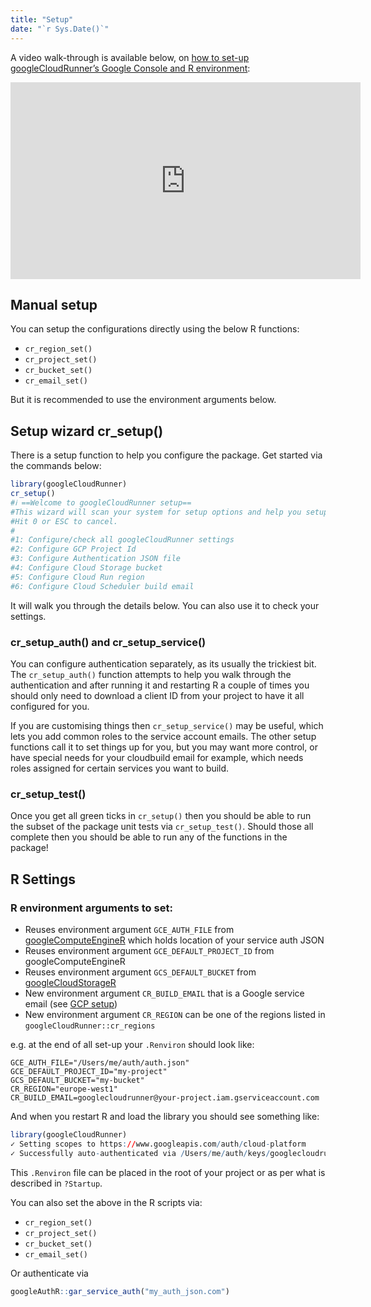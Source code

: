 ```yaml
---
title: "Setup"
date: "`r Sys.Date()`"
---
```


A video walk-through is available below, on [how to set-up googleCloudRunner's Google Console and R environment](https://www.youtube.com/watch?v=RrYrMsoIXsw):

<iframe width="560" height="315" src="https://www.youtube.com/embed/RrYrMsoIXsw?start=898" frameborder="0" allow="accelerometer; autoplay; clipboard-write; encrypted-media; gyroscope; picture-in-picture" allowfullscreen></iframe>

## Manual setup

You can setup the configurations directly using the below R functions:

* `cr_region_set()`
* `cr_project_set()`
* `cr_bucket_set()`
* `cr_email_set()`

But it is recommended to use the environment arguments below.

## Setup wizard cr_setup()

There is a setup function to help you configure the package.  Get started via the commands below:

```r
library(googleCloudRunner)
cr_setup()
#ℹ ==Welcome to googleCloudRunner setup==
#This wizard will scan your system for setup options and help you setup any that are missing.
#Hit 0 or ESC to cancel.
#
#1: Configure/check all googleCloudRunner settings
#2: Configure GCP Project Id
#3: Configure Authentication JSON file
#4: Configure Cloud Storage bucket
#5: Configure Cloud Run region
#6: Configure Cloud Scheduler build email
```

It will walk you through the details below.  You can also use it to check your settings.

### cr_setup_auth() and cr_setup_service()

You can configure authentication separately, as its usually the trickiest bit.  The `cr_setup_auth()` function attempts to help you walk through the authentication and after running it and restarting R a couple of times you should only need to download a client ID from your project to have it all configured for you.

If you are customising things then `cr_setup_service()` may be useful, which lets you add common roles to the service account emails. The other setup functions call it to set things up for you, but you may want more control, or have special needs for your cloudbuild email for example, which needs roles assigned for certain services you want to build.

### cr_setup_test()

Once you get all green ticks in `cr_setup()` then you should be able to run the subset of the package unit tests via `cr_setup_test()`.  Should those all complete then you should be able to run any of the functions in the package!

## R Settings


### R environment arguments to set:

* Reuses environment argument `GCE_AUTH_FILE` from [googleComputeEngineR](https://cloudyr.github.io/googleComputeEngineR) which holds location of your service auth JSON
* Reuses environment argument `GCE_DEFAULT_PROJECT_ID` from googleComputeEngineR
* Reuses environment argument `GCS_DEFAULT_BUCKET` from [googleCloudStorageR](http://code.markedmondson.me/googleCloudStorageR/)
* New environment argument `CR_BUILD_EMAIL` that is a Google service email (see [GCP setup](articles/setup-gcp.html))
* New environment argument `CR_REGION` can be one of the regions listed in `googleCloudRunner::cr_regions`

e.g. at the end of all set-up your `.Renviron` should look like:

```
GCE_AUTH_FILE="/Users/me/auth/auth.json"
GCE_DEFAULT_PROJECT_ID="my-project"
GCS_DEFAULT_BUCKET="my-bucket"
CR_REGION="europe-west1"
CR_BUILD_EMAIL=googlecloudrunner@your-project.iam.gserviceaccount.com
```

And when you restart R and load the library you should see something like:

```r
library(googleCloudRunner)
✓ Setting scopes to https://www.googleapis.com/auth/cloud-platform
✓ Successfully auto-authenticated via /Users/me/auth/keys/googlecloudrunner-auth-key.json
```

This `.Renviron` file can be placed in the root of your project or as per what is described in `?Startup`.

You can also set the above in the R scripts via:

* `cr_region_set()`
* `cr_project_set()`
* `cr_bucket_set()`
* `cr_email_set()`

Or authenticate via

```r
googleAuthR::gar_service_auth("my_auth_json.com")
```
